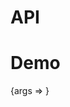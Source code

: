 
<Meta title="Packages/Buttons/ToggleButton" component={ToggleButton} />

# API

<ArgsTable />

# Demo

<Canvas>
  <Story
    name="ToggleButton"
    args={{ children: 'Text' }}
    argTypes={{
      disabled: { control: 'boolean' },
      isPressed: { control: 'radio', options: [false, true, 'mixed'] }
    }}
  >
    {args => <ToggleButton {...args} />}
  </Story>
</Canvas>
